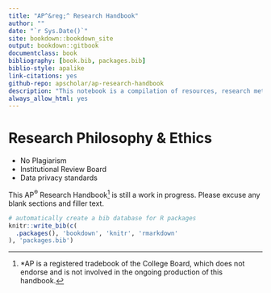 ```yaml
--- 
title: "AP^&reg;^ Research Handbook"
author: ""
date: "`r Sys.Date()`"
site: bookdown::bookdown_site
output: bookdown::gitbook
documentclass: book
bibliography: [book.bib, packages.bib]
biblio-style: apalike
link-citations: yes
github-repo: apscholar/ap-research-handbook
description: "This notebook is a compilation of resources, research methods, and case study materials for AP Research."
always_allow_html: yes
---
```


# Research Philosophy & Ethics {-}

 * No Plagiarism 
 * Institutional Review Board
 * Data privacy standards
 
This AP^&reg;^  Research Handbook^[*AP is a registered tradebook of the College Board, which does not endorse and is not involved in the ongoing production of this handbook.] is still a work in progress. Please excuse any blank sections and filler text.

```r
# automatically create a bib database for R packages
knitr::write_bib(c(
  .packages(), 'bookdown', 'knitr', 'rmarkdown'
), 'packages.bib')
```
